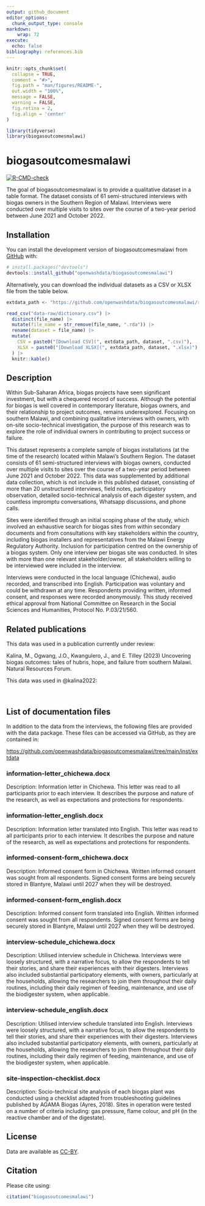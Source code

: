 ```yaml
---
output: github_document
editor_options: 
  chunk_output_type: console
markdown: 
    wrap: 72
execute:
  echo: false
bibliography: references.bib
---
```


<!-- README.md is generated from README.Rmd. Please edit that file -->

```r
knitr::opts_chunk$set(
  collapse = TRUE,
  comment = "#>",
  fig.path = "man/figures/README-",
  out.width = "100%",
  message = FALSE,
  warning = FALSE,
  fig.retina = 2,
  fig.align = 'center'
)

library(tidyverse)
library(biogasoutcomesmalawi)

```

# biogasoutcomesmalawi

<!-- badges: start -->

[![R-CMD-check](https://github.com/Global-Health-Engineering/biogasoutcomes/actions/workflows/R-CMD-check.yaml/badge.svg)](https://github.com/Global-Health-Engineering/biogasoutcomes/actions/workflows/R-CMD-check.yaml)

<!-- badges: end -->

The goal of biogasoutcomesmalawi is to provide a qualitative dataset in a table format. The dataset consists of 61 semi-structured interviews with biogas owners in the Southern Region of Malawi. Interviews were conducted over multiple visits to sites over the course of a two-year period between June 2021 and October 2022.

## Installation

You can install the development version of biogasoutcomesmalawi from [GitHub](https://github.com/) with:

``` r
# install.packages("devtools")
devtools::install_github("openwashdata/biogasoutcomesmalawi")
```

Alternatively, you can download the individual datasets as a CSV or XLSX file from the table below.

```r

extdata_path <- "https://github.com/openwashdata/biogasoutcomesmalawi/raw/main/inst/extdata/"

read_csv("data-raw/dictionary.csv") |> 
  distinct(file_name) |> 
  mutate(file_name = str_remove(file_name, ".rda")) |> 
  rename(dataset = file_name) |> 
  mutate(
    CSV = paste0("[Download CSV](", extdata_path, dataset, ".csv)"),
    XLSX = paste0("[Download XLSX](", extdata_path, dataset, ".xlsx)")
  ) |> 
  knitr::kable()

```

## Description

Within Sub-Saharan Africa, biogas projects have seen significant investment, but with a chequered record of success. Although the potential for biogas is well covered in contemporary literature, biogas owners, and their relationship to project outcomes, remains underexplored. Focusing on southern Malawi, and combining qualitative interviews with owners, with on-site socio-technical investigation, the purpose of this research was to explore the role of individual owners in contributing to project success or failure.

This dataset represents a complete sample of biogas installations (at the time of the research) located within Malawi's Southern Region. The dataset consists of 61 semi-structured interviews with biogas owners, conducted over multiple visits to sites over the course of a two-year period between June 2021 and October 2022. This data was supplemented by additional data collection, which is not include in this published dataset, consisting of more than 20 unstructured interviews, field notes, participatory observation, detailed socio-technical analysis of each digester system, and countless impromptu conversations, Whatsapp discussions, and phone calls.

Sites were identified through an initial scoping phase of the study, which involved an exhaustive search for biogas sites from within secondary documents and from consultations with key stakeholders within the country, including biogas installers and representatives from the Malawi Energy Regulatory Authority. Inclusion for participation centred on the ownership of a biogas system. Only one interview per biogas site was conducted. In sites with more than one relevant stakeholder/owner, all stakeholders willing to be interviewed were included in the interview.

Interviews were conducted in the local language (Chichewa), audio recorded, and transcribed into English. Participation was voluntary and could be withdrawn at any time. Respondents providing written, informed consent, and responses were recorded anonymously. This study received ethical approval from National Committee on Research in the Social Sciences and Humanities, Protocol No. P.03/21/560.

## Related publications

This data was used in a publication currently under review:

Kalina, M., Ogwang, J.O., Kwangulero, J., and E. Tilley (2023) Uncovering biogas outcomes: tales of hubris, hope, and failure from southern Malawi. Natural Resources Forum. 

This data was used in @kalina2022:

<div id="refs"></div>
<br>

## List of documentation files

In addition to the data from the interviews, the following files are provided with the data package. These files can be accessed via GitHub, as they are contained in:

<https://github.com/openwashdata/biogasoutcomesmalawi/tree/main/inst/extdata>

### information-letter_chichewa.docx

Description: Information letter in Chichewa. This letter was read to all participants prior to each interview. It describes the purpose and nature of the research, as well as expectations and protections for respondents.

### information-letter_english.docx

Description: Information letter translated into English. This letter was read to all participants prior to each interview. It describes the purpose and nature of the research, as well as expectations and protections for respondents.

### informed-consent-form_chichewa.docx

Description: Informed consent form in Chichewa. Written informed consent was sought from all respondents. Signed consent forms are being securely stored in Blantyre, Malawi until 2027 when they will be destroyed.

### informed-consent-form_english.docx

Description: Informed consent form translated into English. Written informed consent was sought from all respondents. Signed consent forms are being securely stored in Blantyre, Malawi until 2027 when they will be destroyed.

### interview-schedule_chichewa.docx

Description: Utilised interview schedule in Chichewa. Interviews were loosely structured, with a narrative focus, to allow the respondents to tell their stories, and share their experiences with their digesters. Interviews also included substantial participatory elements, with owners, particularly at the households, allowing the researchers to join them throughout their daily routines, including their daily regimen of feeding, maintenance, and use of the biodigester system, when applicable.

### interview-schedule_english.docx

Description: Utilised interview schedule translated into English. Interviews were loosely structured, with a narrative focus, to allow the respondents to tell their stories, and share their experiences with their digesters. Interviews also included substantial participatory elements, with owners, particularly at the households, allowing the researchers to join them throughout their daily routines, including their daily regimen of feeding, maintenance, and use of the biodigester system, when applicable.

### site-inspection-checklist.docx

Description: Socio-technical site analysis of each biogas plant was conducted using a checklist adapted from troubleshooting guidelines published by AGAMA Biogas (Ayres, 2018). Sites in operation were tested on a number of criteria including: gas pressure, flame colour, and pH (in the reactive chamber and of the digestate).

## License

Data are available as [CC-BY](https://github.com/openwashdata/biogasoutcomesmalawi/blob/main/LICENSE.md).

## Citation

Please cite using:

```r
citation("biogasoutcomesmalawi")
```
